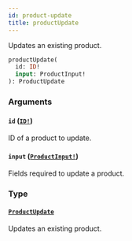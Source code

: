 ```yaml
---
id: product-update
title: productUpdate
---
```


Updates an existing product.

```graphql
productUpdate(
  id: ID!
  input: ProductInput!
): ProductUpdate

```

### Arguments

#### `id` ([`ID!`](/developer/api-reference/scalars/id))

ID of a product to update.

#### `input` ([`ProductInput!`](/developer/api-reference/inputs/product-input))

Fields required to update a product.

### Type

#### [`ProductUpdate`](/developer/api-reference/objects/product-update)

Updates an existing product.
